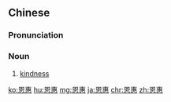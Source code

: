 {{also|恩恵}}
==Chinese==
{{zh-forms}}

===Pronunciation===
{{zh-pron
|m=ēnhuì
|c=jan1 wai6
|h=pfs=ên-fi
|mn=in-hūi/un-hūi
|cat=n
}}

===Noun===
{{zh-noun}}

# [[kindness]]

[[ko:恩惠]]
[[hu:恩惠]]
[[mg:恩惠]]
[[ja:恩惠]]
[[chr:恩惠]]
[[zh:恩惠]]